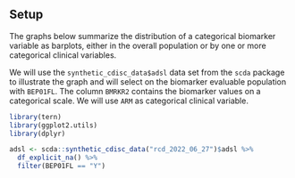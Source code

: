 ## Setup

The graphs below summarize the distribution of a categorical biomarker variable as barplots, either in the overall population or by one or more categorical clinical variables.

We will use the `synthetic_cdisc_data$adsl` data set from the `scda` package to illustrate the graph and will select on the biomarker evaluable population with `BEP01FL`.
The column `BMRKR2` contains the biomarker values on a categorical scale.
We will use `ARM` as categorical clinical variable.

```r
library(tern)
library(ggplot2.utils)
library(dplyr)

adsl <- scda::synthetic_cdisc_data("rcd_2022_06_27")$adsl %>%
  df_explicit_na() %>%
  filter(BEP01FL == "Y")
```
